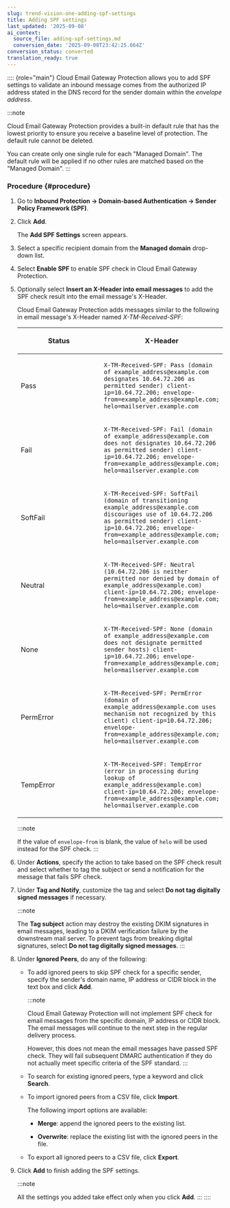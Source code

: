 ```yaml
---
slug: trend-vision-one-adding-spf-settings
title: Adding SPF settings
last_updated: '2025-09-08'
ai_context:
  source_file: adding-spf-settings.md
  conversion_date: '2025-09-08T23:42:25.664Z'
conversion_status: converted
translation_ready: true
---
```


:::: {role="main"}
Cloud Email Gateway Protection allows you to add SPF settings to validate an inbound message comes from the authorized IP address stated in the DNS record for the sender domain within the *envelope address*.

:::note

Cloud Email Gateway Protection provides a built-in default rule that has the lowest priority to ensure you receive a baseline level of protection. The default rule cannot be deleted.

You can create only one single rule for each "Managed Domain". The default rule will be applied if no other rules are matched based on the "Managed Domain".
:::

### Procedure {#procedure}

1.  Go to **Inbound Protection → Domain-based Authentication → Sender Policy Framework (SPF)**.

2.  Click **Add**.

    The **Add SPF Settings** screen appears.

3.  Select a specific recipient domain from the **Managed domain** drop-down list.

4.  Select **Enable SPF** to enable SPF check in Cloud Email Gateway Protection.

5.  Optionally select **Insert an X-Header into email messages** to add the SPF check result into the email message's X-Header.

    Cloud Email Gateway Protection adds messages similar to the following in email message's X-Header named *X-TM-Received-SPF*:

    <table>
    <colgroup>
    <col style="width: 44%" />
    <col style="width: 56%" />
    </colgroup>
    <thead>
    <tr>
    <th><p>Status</p></th>
    <th><p>X-Header</p></th>
    </tr>
    </thead>
    <tbody>
    <tr>
    <td><p>Pass</p></td>
    <td><p><code>X-TM-Received-SPF: Pass (domain of example_address@example.com designates 10.64.72.206 as permitted sender) client-ip=10.64.72.206; envelope-from=example_address@example.com; helo=mailserver.example.com</code></p></td>
    </tr>
    <tr>
    <td><p>Fail</p></td>
    <td><p><code>X-TM-Received-SPF: Fail (domain of example_address@example.com does not designates 10.64.72.206 as permitted sender) client-ip=10.64.72.206; envelope-from=example_address@example.com; helo=mailserver.example.com</code></p></td>
    </tr>
    <tr>
    <td><p>SoftFail</p></td>
    <td><p><code>X-TM-Received-SPF: SoftFail (domain of transitioning example_address@example.com discourages use of 10.64.72.206 as permitted sender) client-ip=10.64.72.206; envelope-from=example_address@example.com; helo=mailserver.example.com</code></p></td>
    </tr>
    <tr>
    <td><p>Neutral</p></td>
    <td><p><code>X-TM-Received-SPF: Neutral (10.64.72.206 is neither permitted nor denied by domain of example_address@example.com) client-ip=10.64.72.206; envelope-from=example_address@example.com; helo=mailserver.example.com</code></p></td>
    </tr>
    <tr>
    <td><p>None</p></td>
    <td><p><code>X-TM-Received-SPF: None (domain of example_address@example.com does not designate permitted sender hosts) client-ip=10.64.72.206; envelope-from=example_address@example.com; helo=mailserver.example.com</code></p></td>
    </tr>
    <tr>
    <td><p>PermError</p></td>
    <td><p><code>X-TM-Received-SPF: PermError (domain of example_address@example.com uses mechanism not recognized by this client) client-ip=10.64.72.206; envelope-from=example_address@example.com; helo=mailserver.example.com</code></p></td>
    </tr>
    <tr>
    <td><p>TempError</p></td>
    <td><p><code>X-TM-Received-SPF: TempError (error in processing during lookup of example_address@example.com) client-ip=10.64.72.206; envelope-from=example_address@example.com; helo=mailserver.example.com</code></p></td>
    </tr>
    </tbody>
    </table>

    :::note

    If the value of `envelope-from` is blank, the value of `helo` will be used instead for the SPF check.
    :::

6.  Under **Actions**, specify the action to take based on the SPF check result and select whether to tag the subject or send a notification for the message that fails SPF check.

7.  Under **Tag and Notify**, customize the tag and select **Do not tag digitally signed messages** if necessary.

    :::note

    The **Tag subject** action may destroy the existing DKIM signatures in email messages, leading to a DKIM verification failure by the downstream mail server. To prevent tags from breaking digital signatures, select **Do not tag digitally signed messages**.
    :::

8.  Under **Ignored Peers**, do any of the following:

    - To add ignored peers to skip SPF check for a specific sender, specify the sender's domain name, IP address or CIDR block in the text box and click **Add**.

      :::note

      Cloud Email Gateway Protection will not implement SPF check for email messages from the specific domain, IP address or CIDR block. The email messages will continue to the next step in the regular delivery process.

      However, this does not mean the email messages have passed SPF check. They will fail subsequent DMARC authentication if they do not actually meet specific criteria of the SPF standard.
      :::

    - To search for existing ignored peers, type a keyword and click **Search**.

    - To import ignored peers from a CSV file, click **Import**.

      The following import options are available:

      - **Merge**: append the ignored peers to the existing list.

      - **Overwrite**: replace the existing list with the ignored peers in the file.

    - To export all ignored peers to a CSV file, click **Export**.

9.  Click **Add** to finish adding the SPF settings.

    :::note

    All the settings you added take effect only when you click **Add**.
    :::
::::
